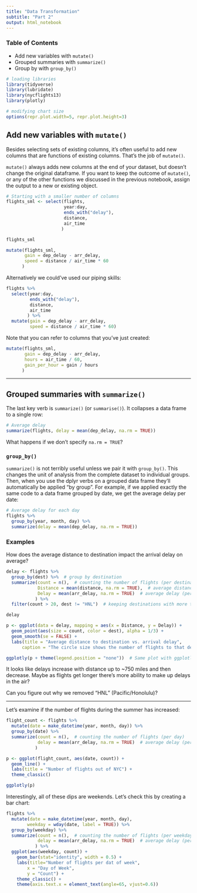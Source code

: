 ```yaml
---
title: "Data Transformation"
subtitle: "Part 2"
output: html_notebook
---
```


### Table of Contents

* Add new variables with `mutate()`
* Grouped summaries with `summarize()`
* Group by with `group_by()`

```r
# loading libraries
library(tidyverse)
library(lubridate)
library(nycflights13)
library(plotly)

# modifying chart size
options(repr.plot.width=5, repr.plot.height=3)
```

## Add new variables with `mutate()`
Besides selecting sets of existing columns, it's often useful to add new columns that are functions of existing columns. That's the job of `mutate()`.

`mutate()` always adds new columns at the end of your dataset, but doesn't change the original dataframe. If you want to keep the outcome of `mutate()`, or any of the other functions we discussed in the previous notebook, assign the output to a new or existing object.

```r
# Starting with a smaller number of columns
flights_sml <- select(flights, 
                      year:day, 
                      ends_with("delay"), 
                      distance, 
                      air_time
                     )

flights_sml
```

```r
mutate(flights_sml,
       gain = dep_delay - arr_delay,
       speed = distance / air_time * 60
      )
```

Alternatively we could've used our piping skills:

```r
flights %>%
  select(year:day, 
         ends_with("delay"), 
         distance, 
         air_time
        ) %>%
  mutate(gain = dep_delay - arr_delay,
         speed = distance / air_time * 60)
```

Note that you can refer to columns that you've just created:

```r
mutate(flights_sml,
       gain = dep_delay - arr_delay,
       hours = air_time / 60,
       gain_per_hour = gain / hours
      )
```

---

## Grouped summaries with `summarize()`
The last key verb is `summarize()` (or `summarise()`). It collapses a data frame to a single row:

```r
# Average delay
summarize(flights, delay = mean(dep_delay, na.rm = TRUE))
```

What happens if we don't specify `na.rm = TRUE`?

### `group_by()`

`summarize()` is not terribly useful unless we pair it with `group_by()`. This changes the unit of analysis from the complete dataset to individual groups. Then, when you use the dplyr verbs on a grouped data frame they'll automatically be applied "by group". For example, if we applied exactly the same code to a data frame grouped by date, we get the average delay per date:

```r
# Average delay for each day
flights %>%
  group_by(year, month, day) %>%
  summarize(delay = mean(dep_delay, na.rm = TRUE))
```

### Examples

How does the average distance to destination impact the arrival delay on average?

```r
delay <- flights %>% 
  group_by(dest) %>%  # group by destination
  summarize(count = n(),  # counting the number of flights (per destination)
            Distance = mean(distance, na.rm = TRUE),  # average distance (per destination)
            Delay = mean(arr_delay, na.rm = TRUE)  # average delay (per destination)
           ) %>%
  filter(count > 20, dest != "HNL")  # keeping destinations with more than 20 flights that are not "HNL"

delay
```

```r
p <- ggplot(data = delay, mapping = aes(x = Distance, y = Delay)) +
  geom_point(aes(size = count, color = dest), alpha = 1/3) +
  geom_smooth(se = FALSE) +
  labs(title = "Average distance to destination vs. arrival delay",
      caption = "The circle size shows the number of flights to that destination.")

ggplotly(p + theme(legend.position = "none"))  # Same plot with ggplotly()
```

It looks like delays increase with distance up to ~750 miles and then decrease. Maybe as flights get longer there's more ability to make up delays in the air?

Can you figure out why we removed "HNL" (Pacific/Honolulu)?

---

Let's examine if the number of flights during the summer has increased:

```r
flight_count <- flights %>%
  mutate(date = make_datetime(year, month, day)) %>%
  group_by(date) %>%
  summarize(count = n(),  # counting the number of flights (per day)
            delay = mean(arr_delay, na.rm = TRUE)  # average delay (per day)
           )

p <- ggplot(flight_count, aes(date, count)) +
  geom_line() +
  labs(title = "Number of flights out of NYC") +
  theme_classic()

ggplotly(p)
```

Interestingly, all of these dips are weekends. Let's check this by creating a bar chart:

```r
flights %>%
  mutate(date = make_datetime(year, month, day),
        weekday = wday(date, label = TRUE)) %>%
  group_by(weekday) %>%
  summarize(count = n(),  # counting the number of flights (per weekday)
            delay = mean(arr_delay, na.rm = TRUE)  # average delay (per weekday)
           ) %>% 
  ggplot(aes(weekday, count)) + 
    geom_bar(stat="identity", width = 0.5) + 
    labs(title="Number of flights per dat of week",
        x = "Day of Week",
        y = "Count") +
    theme_classic() +
    theme(axis.text.x = element_text(angle=65, vjust=0.6))
```
